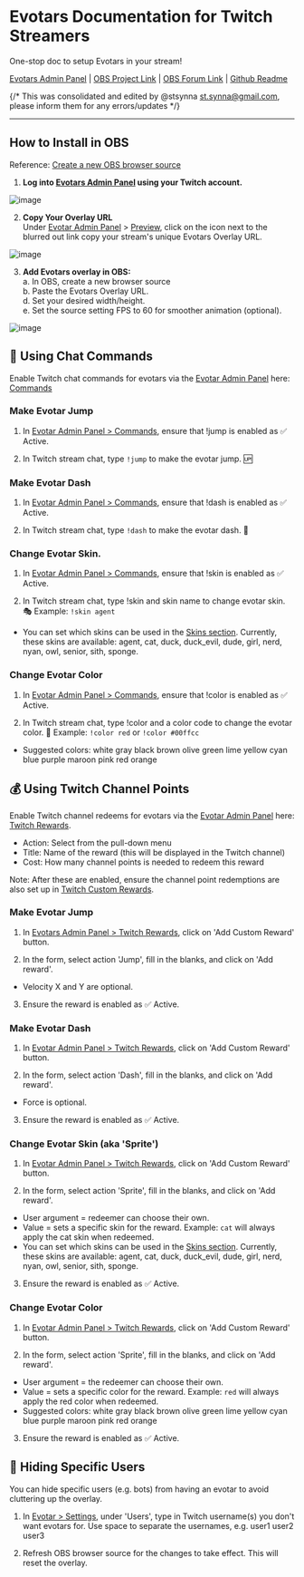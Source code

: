 # Evotars Documentation for Twitch Streamers

One-stop doc to setup Evotars in your stream!

[Evotars Admin Panel](https://evotars.inferst.com) | [OBS Project Link](https://obsproject.com/forum/resources/evotars-%E2%80%93-lightweight-stream-avatars-for-chat.2146/) | [OBS Forum Link](https://obsproject.com/forum/threads/evotars-%E2%80%93-lightweight-stream-avatars-for-chat.185990/) | [Github Readme](https://github.com/inferst/evotars-app/blob/main/README.md)

{/* This was consolidated and edited by @stsynna st.synna@gmail.com, please inform them for any errors/updates */}

***

## How to Install in OBS

Reference: [Create a new OBS browser source](https://obsproject.com/kb/browser-source)

1. **Log into [Evotars Admin Panel](https://evotars.inferst.com) using your Twitch account.**

![image](https://evotars.inferst.com/_next/image?url=%2Fadmin.png&w=640&q=75)

2. **Copy Your Overlay URL**\
Under [Evotar Admin Panel](https://evotars.inferst.com) > [Preview](https://evotars.inferst.com/admin), click on the icon next to the blurred out link copy your stream's unique Evotars Overlay URL.

![image](https://evotars.inferst.com/_next/image?url=%2Fsetup1.png&w=640&q=75)

3. **Add Evotars overlay in OBS:**\
a. In OBS, create a new browser source\
b. Paste the Evotars Overlay URL.\
d. Set your desired width/height.\
e. Set the source setting FPS to 60 for smoother animation (optional).

![image](https://evotars.inferst.com/_next/image?url=%2Fsetup2.png&w=750&q=75)





## 💬 Using Chat Commands

Enable Twitch chat commands for evotars via the [Evotar Admin Panel](https://evotars.inferst.com) here: [Commands](https://evotars.inferst.com/admin/commands)


### Make Evotar Jump

1. In [Evotar Admin Panel > Commands](https://evotars.inferst.com/admin/commands), ensure that \!jump is enabled as ✅ Active.

2. In Twitch stream chat, type `!jump` to make the evotar jump. 🆙



### Make Evotar Dash

1. In [Evotar Admin Panel > Commands](https://evotars.inferst.com/admin/commands), ensure that \!dash is enabled as ✅ Active.

2. In Twitch stream chat, type `!dash` to make the evotar dash. 🏃



###  Change Evotar Skin.

1. In [Evotar Admin Panel > Commands](https://evotars.inferst.com/admin/commands), ensure that \!skin is enabled as ✅ Active.

2. In Twitch stream chat, type \!skin and skin name to change evotar skin. 🎭 Example: `!skin agent`
* You can set which skins can be used in the [Skins section](https://evotars.inferst.com/admin/skins). Currently, these skins are available: agent, cat, duck, duck_evil, dude, girl, nerd, nyan, owl, senior, sith, sponge.


### Change Evotar Color 

1. In [Evotar Admin Panel > Commands](https://evotars.inferst.com/admin/commands), ensure that \!color is enabled as ✅ Active.

2. In Twitch stream chat, type \!color and a color code to change the evotar color. 🌈  Example: `!color red` or `!color #00ffcc`
* Suggested colors: white gray black brown olive green lime yellow cyan blue purple maroon pink red orange





## 💰 Using Twitch Channel Points

Enable Twitch channel redeems for evotars via the [Evotar Admin Panel](https://evotars.inferst.com) here: [Twitch Rewards](https://evotars.inferst.com/admin/rewards).
* Action: Select from the pull-down menu
* Title: Name of the reward (this will be displayed in the Twitch channel)
* Cost: How many channel points is needed to redeem this reward

Note: After these are enabled, ensure the channel point redemptions are also set up in [Twitch Custom Rewards](https://help.twitch.tv/s/article/alerts-by-twitch-events?language=en_US#channelpoints).


### **Make Evotar Jump**

1. In [Evotars Admin Panel > Twitch Rewards](https://evotars.inferst.com/admin/rewards), click on 'Add Custom Reward' button.

2. In the form, select action 'Jump', fill in the blanks, and click on 'Add reward'.
* Velocity X and Y are optional.

3. Ensure the reward is enabled as ✅ Active.


### Make Evotar Dash

1. In [Evotar Admin Panel > Twitch Rewards](https://evotars.inferst.com/admin/rewards), click on 'Add Custom Reward' button.

2. In the form, select action 'Dash', fill in the blanks, and click on 'Add reward'.
* Force is optional.

3. Ensure the reward is enabled as ✅ Active.


### Change Evotar Skin (aka 'Sprite')

1. In [Evotar Admin Panel > Twitch Rewards](https://evotars.inferst.com/admin/rewards), click on 'Add Custom Reward' button.

2. In the form, select action 'Sprite', fill in the blanks, and click on 'Add reward'.
* User argument = redeemer can choose their own.
* Value = sets a specific skin for the reward. Example: `cat` will always apply the cat skin when redeemed.
* You can set which skins can be used in the [Skins section](https://evotars.inferst.com/admin/skins). Currently, these skins are available: agent, cat, duck, duck_evil, dude, girl, nerd, nyan, owl, senior, sith, sponge.

3. Ensure the reward is enabled as ✅ Active.


### Change Evotar Color 

1. In [Evotar Admin Panel > Twitch Rewards](https://evotars.inferst.com/admin/rewards), click on 'Add Custom Reward' button.

2. In the form, select action 'Sprite', fill in the blanks, and click on 'Add reward'.
* User argument = the redeemer can choose their own.
* Value = sets a specific color for the reward. Example: `red` will always apply the red color when redeemed.
* Suggested colors: white gray black brown olive green lime yellow cyan blue purple maroon pink red orange

3. Ensure the reward is enabled as ✅ Active.




## 🚫 Hiding Specific Users

You can hide specific users (e.g. bots) from having an evotar to avoid cluttering up the overlay.

1. In [Evotar > Settings](https://evotars.inferst.com/admin/settings), under 'Users', type in Twitch username(s) you don't want evotars for. Use space to separate the usernames, e.g. user1 user2 user3

2. Refresh OBS browser source for the changes to take effect. This will reset the overlay.
